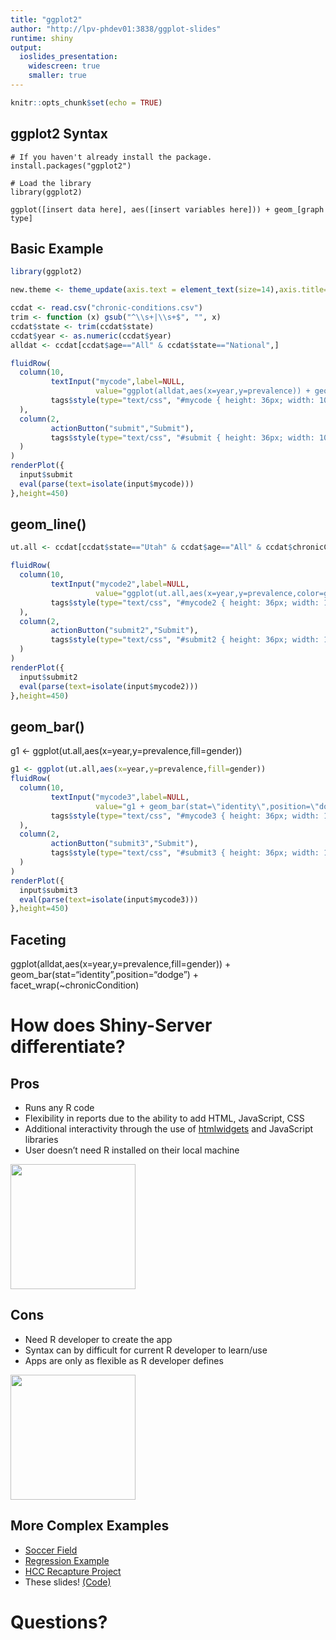 ```yaml
---
title: "ggplot2"
author: "http://lpv-phdev01:3838/ggplot-slides"
runtime: shiny
output: 
  ioslides_presentation:
    widescreen: true
    smaller: true
---
```

```r
knitr::opts_chunk$set(echo = TRUE)
```

## ggplot2 Syntax

    # If you haven't already install the package.
    install.packages("ggplot2")
    
    # Load the library
    library(ggplot2)
    
    ggplot([insert data here], aes([insert variables here])) + geom_[graph type]


## Basic Example
```r
library(ggplot2)

new.theme <- theme_update(axis.text = element_text(size=14),axis.title=element_text(size=18))

ccdat <- read.csv("chronic-conditions.csv")
trim <- function (x) gsub("^\\s+|\\s+$", "", x)
ccdat$state <- trim(ccdat$state)
ccdat$year <- as.numeric(ccdat$year)
alldat <- ccdat[ccdat$age=="All" & ccdat$state=="National",]

fluidRow(
  column(10,
         textInput("mycode",label=NULL,
                   value="ggplot(alldat,aes(x=year,y=prevalence)) + geom_point()",width="100%"),
         tags$style(type="text/css", "#mycode { height: 36px; width: 100%; font-size: 18px; display: block;}")
  ),
  column(2,
         actionButton("submit","Submit"),
         tags$style(type="text/css", "#submit { height: 36px; width: 100%; font-size: 18px; display: block;}")
  )
)
renderPlot({
  input$submit
  eval(parse(text=isolate(input$mycode)))
},height=450)
```

## geom_line()
```r

ut.all <- ccdat[ccdat$state=="Utah" & ccdat$age=="All" & ccdat$chronicCondition=="Diabetes",]

fluidRow(
  column(10,
         textInput("mycode2",label=NULL,
                   value="ggplot(ut.all,aes(x=year,y=prevalence,color=gender)) + geom_line()",width="100%"),
         tags$style(type="text/css", "#mycode2 { height: 36px; width: 100%; font-size: 18px; display: block;}")
  ),
  column(2,
         actionButton("submit2","Submit"),
         tags$style(type="text/css", "#submit2 { height: 36px; width: 100%; font-size: 18px; display: block;}")
  )
)
renderPlot({
  input$submit2
  eval(parse(text=isolate(input$mycode2)))
},height=450)
```

## geom_bar()
g1 <- ggplot(ut.all,aes(x=year,y=prevalence,fill=gender))
```r
g1 <- ggplot(ut.all,aes(x=year,y=prevalence,fill=gender))
fluidRow(
  column(10,
         textInput("mycode3",label=NULL,
                   value="g1 + geom_bar(stat=\"identity\",position=\"dodge\")",width="100%"),
         tags$style(type="text/css", "#mycode3 { height: 36px; width: 100%; font-size: 18px; display: block;}")
  ),
  column(2,
         actionButton("submit3","Submit"),
         tags$style(type="text/css", "#submit3 { height: 36px; width: 100%; font-size: 18px; display: block;}")
  )
)
renderPlot({
  input$submit3
  eval(parse(text=isolate(input$mycode3)))
},height=450)
```


## Faceting
ggplot(alldat,aes(x=year,y=prevalence,fill=gender)) + geom_bar(stat="identity",position="dodge") + facet_wrap(~chronicCondition)

# How does Shiny-Server differentiate?

## Pros

- Runs any R code
- Flexibility in reports due to the ability to add HTML, JavaScript, CSS
- Additional interactivity through the use of [htmlwidgets](http://www.htmlwidgets.org/) and JavaScript libraries
- User doesn't need R installed on their local machine

<img src="www/smiley-face.jpg" width="200px" height="200px"></img>

## Cons

- Need R developer to create the app 
- Syntax can by difficult for current R developer to learn/use
- Apps are only as flexible as R developer defines

<img src="www/sad-face.jpg" width="200px" height="200px"></img>

## More Complex Examples
- [Soccer Field](https://byusoccerstats.shinyapps.io/byu-soccer/)
- [Regression Example](http://lpv-phdev01:3838/simp-reg/)
- [HCC Recapture Project](http://lpv-phdev01:3838/hcc-imp/)
- These slides! [(Code)](https://git.co.ihc.com/users/mniels17/repos/shiny-slides/browse)

# Questions?